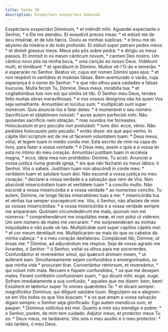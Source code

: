 ```yaml
---
title: Salmo 39
description: Exspectans exspectavi Dominum
---
```


<div class="grid grid-cols-2 gap-5">
  <span class="text-justify">
    Exspéctans exspectávi Dóminum, * et inténdit mihi.
  </span>
  <span class="text-justify">
    Aguardei expectante o Senhor, * e Ele me atendeu.
  </span>
  <span class="text-justify">
    Et exaudívit preces meas: * et edúxit me de lacu misériæ, et de luto fæcis.
  </span>
  <span class="text-justify">
    Ouviu as minhas súplicas: * e tirou-me do abysmo da miséria e do lodo
    profundo.
  </span>
  <span class="text-justify">
    Et státuit super petram pedes meos: * et diréxit gressus meos.
  </span>
  <span class="text-justify">
    Meus pés pôs sobre pedra: * e dirigiu os meus passos.
  </span>
  <span class="text-justify">
    Et immísit in os meum cánticum novum, * carmen Deo nostro.
  </span>
  <span class="text-justify">
    Um cântico novo pôs na minha boca, * uma canção ao nosso Deus.
  </span>
  <span class="text-justify">
    Vidébunt multi, et timébunt: * et sperábunt in Dómino.
  </span>
  <span class="text-justify">
    Muitos vê-l'O-ão e temerão: * e esperarão no Senhor.
  </span>
  <span class="text-justify">
    Beátus vir, cujus est nomen Dómini spes ejus: * et non respéxit in vanitátes
    et insánias falsas.
  </span>
  <span class="text-justify">
    Bem-aventurado o varão, cuja esperança é o nome do Senhor: * e que não olhou
    para vaidades e falsas loucuras.
  </span>
  <span class="text-justify">
    Multa fecísti Tu, Dómine, Deus meus, mirabília tua: * et cogitatiónibus tuis
    non est qui símilis sit tibi.
  </span>
  <span class="text-justify">
    Ó Senhor meu Deus, tendes feito muitas obras maravilhosas: * e nos vossos
    desígnios não há quem Vos seja semelhante.
  </span>
  <span class="text-justify">
    Annuntiávi et locútus sum: * multiplicáti sunt super númerum.
  </span>
  <span class="text-justify">
    Quis anunciá-los e falar deles: * é inumerável o seu número.
  </span>
  <span class="text-justify">
    Sacrifícium et oblatiónem noluísti: * aures autem perfecísti mihi.
  </span>
  <span class="text-justify">
    Não quisestes sacrifício nem oblação: * mas ouvidos me formastes.
  </span>
  <span class="text-justify">
    Holocáustum et pro peccáto non postulásti: * tunc dixi: ecce, vénio.
  </span>
  <span class="text-justify">
    Não pedistes holocausto pelo pecado: * então disse: eis que aqui venho.
  </span>
  <span class="text-justify">
    In cápite libri scriptum est de me ut fácerem voluntátem tuam: * Deus meus,
    vólui, et legem tuam in médio cordis mei.
  </span>
  <span class="text-justify">
    Está escrito de mim na capa do livro, para fazer a vossa vontade: * ó Deus
    meu, assim o quis e a vossa lei está no íntimo do meu coração.
  </span>
  <span class="text-justify">
    Annuntiávi justítiam tuam in ecclésia magna, * ecce, lábia mea non
    prohibébo: Dómine, Tu scisti.
  </span>
  <span class="text-justify">
    Anunciei a vossa justiça numa grande igreja, * eis que não fecharei os meus
    lábios: ó Senhor, Vós o sabeis.
  </span>
  <span class="text-justify">
    Justítiam tuam non abscóndi in corde meo: * veritátem tuam et salutáre tuum
    dixi.
  </span>
  <span class="text-justify">
    Não escondi a vossa justiça no meu coração: * declarei a vossa verdade e a
    salvação que vem de Vós.
  </span>
  <span class="text-justify">
    Non abscóndi misericórdiam tuam et veritátem tuam * a concílio multo.
  </span>
  <span class="text-justify">
    Não escondi a vossa misericórdia e a vossa verdade * ao numeroso concílio.
  </span>
  <span class="text-justify">
    Tu autem, Dómine, ne longe fácias miseratiónes tuas a me: * misericórdia tua
    et véritas tua semper suscepérunt me.
  </span>
  <span class="text-justify">
    Vós, ó Senhor, não afasteis de mim as vossas misericórdias: * a vossa
    misericórdia e a vossa verdade sempre me ampararam.
  </span>
  <span class="text-justify">
    Quóniam circumdedérunt me mala, quorum non est númerus: * comprehendérunt me
    iniquitátes meæ, et non pótui ut vidérem.
  </span>
  <span class="text-justify">
    Um sem número de males me cercaram: * me surpreenderam as minhas iniquidades
    e não pude vê-las.
  </span>
  <span class="text-justify">
    Multiplicátæ sunt super capíllos cápitis mei: * et cor meum derelíquit me.
  </span>
  <span class="text-justify">
    Multiplicaram-se mais do que os cabelos da minha cabeça: * e o meu coração
    desfaleceu.
  </span>
  <span class="text-justify">
    Compláceat tibi, Dómine, ut éruas me: * Dómine, ad adjuvándum me réspice.
  </span>
  <span class="text-justify">
    Seja de vosso agrado me livrardes, ó Senhor: * ó Senhor, voltai os olhos
    para me socorrerdes.
  </span>
  <span class="text-justify">
    Confundántur et revereántur simul, qui quærunt ánimam meam, * ut áuferant
    eam.
  </span>
  <span class="text-justify">
    Simultaneamente sejam confundidos e envergonhados, os que minha vida *
    procuram tirar.
  </span>
  <span class="text-justify">
    Convertántur retrórsum, et revereántur, * qui volunt mihi mala.
  </span>
  <span class="text-justify">
    Recuem e fiquem confundidos, * os que me desejam males.
  </span>
  <span class="text-justify">
    Ferant conféstim confusiónem suam, * qui dicunt mihi: euge, euge.
  </span>
  <span class="text-justify">
    Sofram imediatamente a sua confusão, * aqueles que me dizem: bem, bem!
  </span>
  <span class="text-justify">
    Exsúltent et læténtur super Te omnes quæréntes Te: * et dicant semper:
    magnificétur Dóminus: qui díligunt salutáre tuum.
  </span>
  <span class="text-justify">
    Regozijem-se e alegrem-se em Vós todos os que Vos buscam: * e os que amam a
    vossa salvação digam sempre: o Senhor seja glorificado.
  </span>
  <span class="text-justify">
    Ego autem mendícus sum, et pauper: * Dóminus sollícitus est mei.
  </span>
  <span class="text-justify">
    Quanto a mim sou mendigo e pobre: * o Senhor, porém, de mim tem cuidado.
  </span>
  <span class="text-justify">
    Adjútor meus, et protéctor meus Tu es: * Deus meus, ne tardáveris.
  </span>
  <span class="text-justify">
    Vós sois o meu auxílio e o meu protector: * não tardeis, ó meu Deus.
  </span>
</div>
